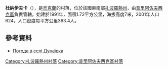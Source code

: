 {{coord|46|34|26|N|35|25|9|E|scale:100000|display=title}}

'''杜納伊夫卡'''（{{lang-uk|Дунаївка}}），是[[烏克蘭|烏克蘭]]的村落，位於該國東南部[[扎波羅熱州|扎波羅熱州]]，由[[普里阿佐夫西克區|普里阿佐夫西克區]]負責管轄，始建於1991年，面積1.72平方公里，海拔高度7米，2001年人口624，人口密度每平方公里363.4人。

==參考資料==
* [http://weather.in.ua/ua/zaporozhskaja/7501 Погода в селі Дунаївка] {{Wayback|url=http://weather.in.ua/ua/zaporozhskaja/7501 |date=20160305203145 }}

[[Category:扎波羅熱州村落|Category:扎波羅熱州村落]]
[[Category:普里阿佐夫西克區村落|Category:普里阿佐夫西克區村落]]


{{Zaporizhia-geo-stub}}